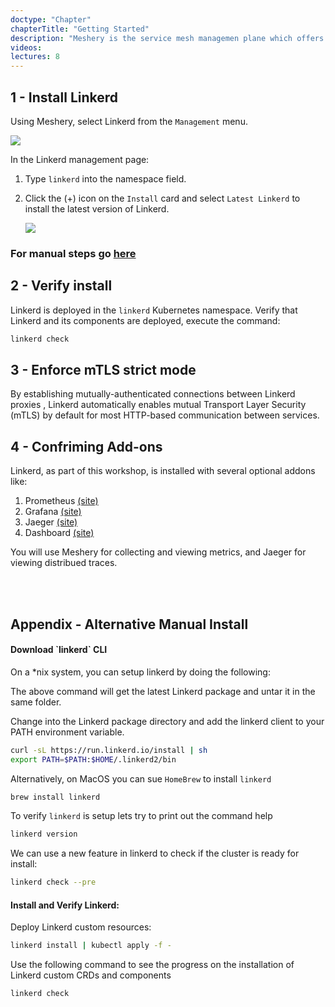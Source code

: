 ```yaml
---
doctype: "Chapter"
chapterTitle: "Getting Started"
description: "Meshery is the service mesh managemen plane which offers lifecycle, configuration, and performance management of service meshes and their workloads."
videos: 
lectures: 8
---
```



<ChapterStyle>

<h2 class="chapter-sub-heading">1 - Install Linkerd</h2>

Using Meshery, select Linkerd from the `Management` menu.

<a href={LinkerdAdapter}>
    <img src={LinkerdAdapter} />
</a>

In the Linkerd management page:

1. Type `linkerd` into the namespace field.
2. Click the (+) icon on the `Install` card and select `Latest Linkerd` to install the latest version of Linkerd.

     <a href={InstallLinkerd}>
       <img src={InstallLinkerd} align="center" />
     </a>
<h3>For manual steps go <a href="https://github.com/layer5io/linkerd-service-mesh-workshop/blob/master/lab-1/README.md#appendix">here</a>

<h2 class="chapter-alt-heading">
  <a name="2">2 - Verify install</a>
</h2>

Linkerd is deployed in the `linkerd` Kubernetes namespace. Verify that Linkerd and its components are deployed, execute the command:

```sh
linkerd check
```

<h2 class="chapter-alt-heading">
  <a name="3">3 - Enforce mTLS strict mode</a>
</h2>

By establishing mutually-authenticated connections between Linkerd proxies , Linkerd automatically enables mutual Transport Layer Security (mTLS) by default for most HTTP-based communication between services.

<h2 class="chapter-alt-heading">
  <a name="4">4 - Confriming Add-ons</a>
</h2>

Linkerd, as part of this workshop, is installed with several optional addons like:

  1. Prometheus <a href="https://prometheus.io/">(site)</a>
  2. Grafana <a href="https://grafana.com/">(site)</a>
  3. Jaeger <a href="https://www.jaegertracing.io/">(site)</a>
  4. Dashboard <a href="https://linkerd.io/2.10/reference/architecture/#dashboard">(site)</a>

You will use Meshery for collecting and viewing metrics, and Jaeger for viewing distribued traces.

<br />
<br />

<h2 class="chapter-alt-heading">
  <a name="5">Appendix - Alternative Manual Install</a>
</h2>

<h4>Download `linkerd` CLI</h4>

On a *nix system, you can setup linkerd by doing the following:

The above command will get the latest Linkerd package and untar it in the same folder.

Change into the Linkerd package directory and add the linkerd client to your PATH environment variable.

```sh
curl -sL https://run.linkerd.io/install | sh
export PATH=$PATH:$HOME/.linkerd2/bin
```

Alternatively, on MacOS you can sue `HomeBrew` to install `linkerd`

```sh
brew install linkerd
```

To verify `linkerd` is setup lets try to print out the command help

```sh
linkerd version
```

We can use a new feature in linkerd to check if the cluster is ready for install:

```sh
linkerd check --pre
```

<h4>Install and Verify Linkerd:</h4>

Deploy Linkerd custom resources:

```sh
linkerd install | kubectl apply -f -
```

Use the following command to see the progress on the installation of Linkerd custom CRDs and components

```sh
linkerd check
```

</ChapterStyle>